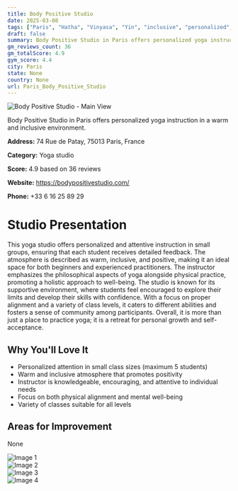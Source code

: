 ```yaml
---
title: Body Positive Studio
date: 2025-03-08
tags: ["Paris", "Hatha", "Vinyasa", "Yin", "inclusive", "personalized", "Paris"]  
draft: false
summary: Body Positive Studio in Paris offers personalized yoga instruction in a warm and inclusive environment.
gm_reviews_count: 36
gm_totalScore: 4.9
gym_score: 4.4
city: Paris
state: None
country: None
url: Paris_Body_Positive_Studio
---
```


<div className="aspect-[16/9] relative my-8">
  <img 
    src="https://lh5.googleusercontent.com/p/AF1QipNRUcQjWHjclQUT8kBqM6pXIh0wfpj-TVeSm6vX=w1920-h1080-k-no"
    alt="Body Positive Studio - Main View"
    className="object-cover absolute inset-0 w-full h-full rounded-lg"
  />
</div>

Body Positive Studio in Paris offers personalized yoga instruction in a warm and inclusive environment.

**Address:** 74 Rue de Patay, 75013 Paris, France

**Category:** Yoga studio

**Score:** 4.9 based on 36 reviews

**Website:** https://bodypositivestudio.com/

**Phone:** +33 6 16 25 89 29

# Studio Presentation

This yoga studio offers personalized and attentive instruction in small groups, ensuring that each student receives detailed feedback. The atmosphere is described as warm, inclusive, and positive, making it an ideal space for both beginners and experienced practitioners. The instructor emphasizes the philosophical aspects of yoga alongside physical practice, promoting a holistic approach to well-being. The studio is known for its supportive environment, where students feel encouraged to explore their limits and develop their skills with confidence. With a focus on proper alignment and a variety of class levels, it caters to different abilities and fosters a sense of community among participants. Overall, it is more than just a place to practice yoga; it is a retreat for personal growth and self-acceptance.

## Why You'll Love It

- Personalized attention in small class sizes (maximum 5 students)
- Warm and inclusive atmosphere that promotes positivity
- Instructor is knowledgeable, encouraging, and attentive to individual needs
- Focus on both physical alignment and mental well-being
- Variety of classes suitable for all levels

## Areas for Improvement

None

<div className="grid grid-cols-1 xl:grid-cols-2 gap-4 my-8">
<div className="aspect-[4/3] relative"><img src="https://lh5.googleusercontent.com/p/AF1QipOCA2z6dH5bOkx7xpMzpUbhHBKSU5PLpcM8wZow=w1920-h1080-k-no" alt="Image 1" className="object-cover absolute inset-0 w-full h-full rounded-lg" /></div>
<div className="aspect-[4/3] relative"><img src="https://lh5.googleusercontent.com/p/AF1QipN6Iwlvo1wnEHopE5y2EkAdzC2e3ZyfJpB9xJPg=w1920-h1080-k-no" alt="Image 2" className="object-cover absolute inset-0 w-full h-full rounded-lg" /></div>
<div className="aspect-[4/3] relative"><img src="https://lh5.googleusercontent.com/p/AF1QipM8F6Rl-E-TLggzKt7b3a0mWg1b02xinpUfpmSy=w1920-h1080-k-no" alt="Image 3" className="object-cover absolute inset-0 w-full h-full rounded-lg" /></div>
<div className="aspect-[4/3] relative"><img src="https://lh5.googleusercontent.com/p/AF1QipNHP8oP9APy2OAL0X7CvpAnGv_xawoxAz-0MaSj=w1920-h1080-k-no" alt="Image 4" className="object-cover absolute inset-0 w-full h-full rounded-lg" /></div>
</div>